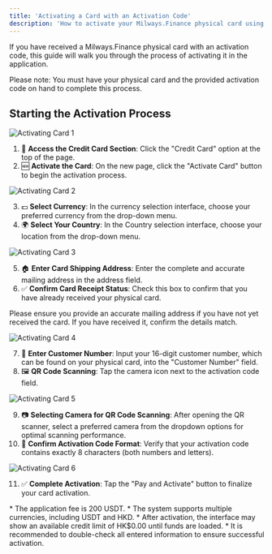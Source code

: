 ---
title: 'Activating a Card with an Activation Code'
description: 'How to activate your Milways.Finance physical card using an activation code.'
---

<Info>
If you have received a Milways.Finance physical card with an activation code, this guide will walk you through the process of activating it in the application.
</Info>

<Tip>Please note: You must have your physical card and the provided activation code on hand to complete this process.</Tip>

## Starting the Activation Process

![Activating Card 1](https://files.gitbook.com/v0/b/gitbook-x-prod.appspot.com/o/spaces%2FUws1EHx12NSC5Ao99NOb%2Fuploads%2FZvByrLoPDJQVHB43a2gb%2F106.svg?alt=media&token=e40ad5c9-81bc-4071-8efa-67e15e4021bd)

1. 🏦 **Access the Credit Card Section**: Click the "Credit Card" option at the top of the page.
2. 🆕 **Activate the Card**: On the new page, click the "Activate Card" button to begin the activation process.

![Activating Card 2](https://files.gitbook.com/v0/b/gitbook-x-prod.appspot.com/o/spaces%2FUws1EHx12NSC5Ao99NOb%2Fuploads%2Fn1YDwYhmD8t4MTKQ6gsR%2F107.svg?alt=media&token=0ef8fb04-1c53-4eaf-8105-d7a495dba917)

3. 💵 **Select Currency**: In the currency selection interface, choose your preferred currency from the drop-down menu.
4. 🌍 **Select Your Country**: In the Country selection interface, choose your location from the drop-down menu.

![Activating Card 3](https://files.gitbook.com/v0/b/gitbook-x-prod.appspot.com/o/spaces%2FUws1EHx12NSC5Ao99NOb%2Fuploads%2FAHR1pm8UoWOCQS4cXYby%2F108.svg?alt=media&token=db13a559-1595-490f-b2d2-cf2cb6895fee)

5. 🏠 **Enter Card Shipping Address**: Enter the complete and accurate mailing address in the address field.
6. ✅ **Confirm Card Receipt Status**: Check this box to confirm that you have already received your physical card.

<Warning>Please ensure you provide an accurate mailing address if you have not yet received the card. If you have received it, confirm the details match.</Warning>

![Activating Card 4](https://files.gitbook.com/v0/b/gitbook-x-prod.appspot.com/o/spaces%2FUws1EHx12NSC5Ao99NOb%2Fuploads%2Fxuzcm9NpKNQkbk1eESrf%2F109.svg?alt=media&token=f8456f87-9b85-4ce9-b474-d17b6820da4e)

7. 📲 **Enter Customer Number**: Input your 16-digit customer number, which can be found on your physical card, into the "Customer Number" field.
8. 🖼️ **QR Code Scanning**: Tap the camera icon next to the activation code field.

![Activating Card 5](https://files.gitbook.com/v0/b/gitbook-x-prod.appspot.com/o/spaces%2FUws1EHx12NSC5Ao99NOb%2Fuploads%2FbW5U2626vFouKqNlsvMT%2F110.svg?alt=media&token=bffe1ccf-f22b-4f78-8f1d-03e4367e3312)

9. 📷 **Selecting Camera for QR Code Scanning**: After opening the QR scanner, select a preferred camera from the dropdown options for optimal scanning performance.
10. 📱 **Confirm Activation Code Format**: Verify that your activation code contains exactly 8 characters (both numbers and letters).

![Activating Card 6](https://files.gitbook.com/v0/b/gitbook-x-prod.appspot.com/o/spaces%2FUws1EHx12NSC5Ao99NOb%2Fuploads%2FxeRhaMnqEzo5SeJ6qm9Q%2F111.svg?alt=media&token=a70374e0-26c4-4e10-b092-ed948ec8ec23)

11. ✅ **Complete Activation**: Tap the "Pay and Activate" button to finalize your card activation.

<Tip>
* The application fee is 200 USDT.
* The system supports multiple currencies, including USDT and HKD.
* After activation, the interface may show an available credit limit of HK$0.00 until funds are loaded.
* It is recommended to double-check all entered information to ensure successful activation.
</Tip>
